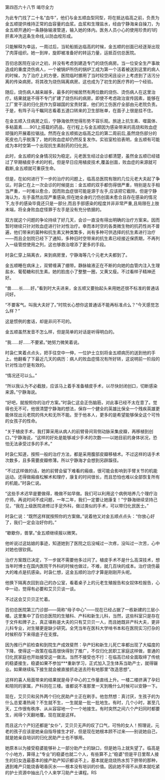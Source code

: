 

第四百六十八节 竭尽全力

为此专门找了二十名“血牛”，他们与金五顺血型同型，将在抵达临高之前，负责为金五顺提供维持正常的血容量的血浆。血浆和生理盐水，经由宁静海亲自操刀，为金五顺开通的一条静脉输液管道，输入她的体内。医务人员小心的使用珍贵的1的肝素冲洗这条生命线,以防血栓形成。

只能解释为幸运，一周过后，当轮船抵达临高的时候，金五顺的创面已经逐渐出现了肉芽组织。她一到岸，旋即被准备好的转运力量，运抵百仞总医院。

百仞总医院在设计之初，并没有考虑到建造专门的烧伤病房。当一位安全生产事故造成的重度烫伤病人，一个被锅炉所伤的锅炉工成为第一个活着被送到这里的病人的时候，为了治疗上的方便，医院临时挪用了当时较空闲且设计上考虑到了洁污分离的传染病房。将其改为烧伤隔离病房。这也成为了初生的医疗界的一个经验。

随后，烧伤病人越来越多，最多的时候居然有两位数的烧伤、烫伤病人在这里治疗。结果就是不得不专门扩建了烧伤科的病房。即使不考虑政治宣传因素，能够在工厂里干活的归化民作为穿越国的宝贵财富，他们的工伤医疗全部由元老院负责。于是，有阵子马千瞩同志看着五道口转来的卫生部账单，在面子上很是挂不住。

在金五顺入住病房之后，宁静海依然觉得形势不容乐观。旅途上抗生素、噬菌体、多粘菌素……901上搭载的药品，在行程上与金五顺因为感染带来的高烧和败血症顽强的开展着拉锯战。然而在金五顺抵达临高之后的第二周前后,虽然烧伤部分的死皮也几乎脱落了，她的败血症却仍然反复发作。实验室检验表明，金五顺有可能成为本时空第一个出现抗生素耐药的归化民。

此时，金五顺的全身情况较为稳定。元老医生经过会诊都清楚，虽然金五顺已经错过了早期植皮手术的时机，但是早日应用植皮技术,覆盖创面，败血症的来源就可截断,金五顺就可重获生命。

但是，在如何进行下一步的治疗的问题上，临高总医院有限的几位元老大夫起了争议。时袅仁在上一次会诊的时候提出：金五顺的双手都伤得很严重，特别是左手相当严重，一时难以愈合，因而败血症很可能是源于左手,应该把它截除。但是宁静海认为，左手虽然出现严重感染,但在她全身的刀伤创面未愈合且存在感染的情况下,左手的感染毕竟还只是一部分,而且手部感染的程度并非非常严重,且局限在上肢末端，将全身败血症怪罪于左手是没有充分依据的。

双方就这个问题的争论持续了好几天，会诊一直没有得出明确的治疗方案来。因而暂时继续只针对败血症进行针对性治疗。幸而本时空的各类微生物的抗药性尚不普遍，他们带来的菌种和抗生素又种类繁多，尚有多种可供选择的抗生素进行治疗――而且企划院已经下了通知，多种旧时空带来的抗生素已经接近保质期，不再列入一级管控使用之列，这也够救治增添了更多的手段。

时袅仁穿上隔离衣，来到病房里，宁静海等几个元老大夫都到了。

金五顺睡在病床上，双臂缠满了绷带。静脉输液正在不断的向她的血管内注入生理盐水、葡萄糖和抗生素。她的脸庞小了整整一圈，又黄又瘦。不过看样子精神还好。

“兽……长……好。”看到时大夫进来，金五顺又要抬起头来用她还很不标准的普通话问好。

“不要客气。叫我大夫好了。”时院长心想你这普通话不能再标准点么？“今天感觉怎么样？”

这是惯例的套话，却是非问不可的。

金五顺虽然发音不怎么样，但是简单的对话是听得明白的。

“我……好……不要紧。”她努力微笑着说。

时袅仁笑着点点头，把手往空中一伸，一位护士立刻将金五顺病历的送到他的手上。他翻看了下最近几天的病历：病人的败血症情况有所好转，这说明前一阶段的针对性治疗是有效的。

“情况还可以么。”

“所以我认为不必截肢，应该马上着手准备植皮手术，以尽快封闭创口，切断感染来源。”宁静海说。

“好吧，就按照你的治疗方案。”时袅仁这会正伤脑筋，对此事已经不太在意了。觉得也无不可，他很清楚宁静海的想法，保存一个健全的英雄比保全一个残疾英雄更能体现出元老院的伟大和无所不能。至于他本人，更多的是希望能够保全这个可怜的女孩子的性命。

“关于植皮手术，我打算采用从病人的前臂骨间背侧动脉采集皮瓣，再移植到创口，”宁静海说，“这样的好处是能够减少手术的次数――以她目前的身体状况，恐怕无法承受过多的手术。”

时袅仁知道，按照一般的治疗方法，都是采用腹部皮瓣移植术。不过这样的话手术次数多，且多需要皮瓣修薄。所以宁静海才会想到另辟蹊径。

“不过这样做的话，她的前臂会留下难看的瘢痕，很可能会影响到手臂关节的机能运动。还得做瘢痕松解术和理疗，康复的时间很长，而且恐怕也难以全部恢复所有的机能。”时袅仁说。

“这些手术迟早是要做得，晚做不如早做。我们可以利用这个病例培养几个理疗治疗师。再说时间不成问题，一年二年，我们一定要让她康复！”宁静海继续坚持己见，“我在上级医院进修过手足外科，做过类似的手术，可以带归化民医士。”

时袅仁说：“既然这样就按照你的方案做。”说着他又对金五顺点点头：“你放心好了，我们一定会治好你的。”

“歇歇你，兽掌。”金五顺继续报以微笑。

他听说过这姑娘的事迹，知道她到了医院之后没喊过一次疼，没叫过一次苦，心中对她也很钦佩。

治疗方案既已决定，下一步就不需要他多过问了。植皮手术不是什么高深技术，想当年时博士在国内医院干外科的时候也做过，不难，就几百块的成本。治疗烧伤最大的难点是抗感染。时袅仁想，这金五顺的治疗才算是刚刚开头呢。

他换下隔离衣回到自己的办公室，看着桌子上的元老生殖报告和女奴体检报告，心中一动，觉得有必要和艾贝贝谈一谈。

不过这会艾贝贝正忙着。

百仞总医院第三门诊部――简称“母子中心”――现在已经占据了一栋新建的三层小楼。这里集中了百仞总医院的生殖科、产科和新生儿科，当然，这些科室只是存在于文件和牌子上，真正堪称是大夫的只有艾贝贝一人，而且她既非产科大夫，更非儿科专业，对生殖更是缺少研究。全凭当年在医科大学啃书本和在医院实习打杂的时候积存下来得底子在支撑。

因为推行产前检查和到院生产成效斐然：孕产妇和新生儿死亡率都出现了大幅度的下降，使得这一政策在临高很快得到了推广，不仅归化民职工家庭这样做，普通的归化民家庭也开始接受这一做法。当然不接受也不行：在临高已经全面取缔了传统的稳婆接生，稳婆如果不参加***重新学习，正式加入卫生体系当助产士，就得辍业。如果继续私下接生就会被直接抓走送去符有地那里“改造思想”。

这样的喜人局面带来的结果就是母子中心的工作量直线上升。一楼二楼挤满了孕妇和陪同的家属，产科则在三楼。谁都说不准那里一天到晚什么时候可以安静一下。

现在，艾贝贝和另外两个归化民助产士正在刷手。他忽然想：真讨厌，生孩子的为什么总爱凑热闹？不生就不生，一生就是一批一批地生。有时，几个小时，甚至几天，工作很有秩序、从从容容地一个一个地接生。有时突然之间六个产妇同时都要生，闹得个天翻地覆。现在就是这样。

而且这六个产妇还都是“女仆”，艾贝贝无声的叹了口气，可怜的女人！照理说，元老的孩子应该是她亲自指导接生才好，但是现在她根本顾不过来――别说她自己，就是她亲自培训的归化民助产士也不够用。

她原本以为接受稳婆能够补上一部分助产士的缺口，但是她马上就失望了。临高是个小地方，算得上“专业”的稳婆也就二个人，有些算不上“稳婆”但是平日里帮人接生的妇女连最基本的接产助产知识都谈不上，基本就是烧烧热水剪下脐带的那种，遇到难产只能烧香喝香灰水――根本没有培训的价值。因此她不得不从原本就吃紧的护士资源中抽出几个人来学习助产士课程。RS

